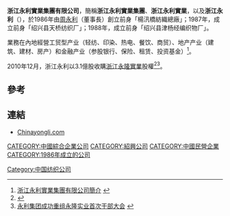 '''浙江永利實業集團有限公司'''，簡稱'''浙江永利實業集團'''、'''浙江永利實業'''，以及'''浙江永利'''（'''{{lang-en|Zhejiang Yongli Industry Group Co., Ltd.}}'''），於1986年由[[周永利|周永利]]（董事長）創立前身「楊汛橋紡織總廠」；1987年，成立前身「绍兴县天桥纺织厂」；1988年，成立前身「绍兴县津杨经编织物厂」。

業務在內地經營工贸型产业（轻纺、印染、热电、餐饮、商贸）、地产产业（建筑、建材、房产）和金融产业（参股银行、保险、租赁、投资基金）<ref>[http://www.chinayongli.com/html/JTGK/ 浙江永利實業集團有限公司簡介] {{webarchive|url=https://web.archive.org/web/20130927205313/http://www.chinayongli.com/html/JTGK/ |date=2013-09-27 }}</ref>。

2010年12月，浙江永利以3.1億股收購[[浙江永隆實業|浙江永隆實業]]股權<ref>{{Cite web |url=http://www.zj-yonglong.com/Upload/UploadFile/2010-12/20101230111028467.pdf |title=浙江永利實業集團有限公司收購浙江永隆實業股份有限公司通告 |access-date=2013-09-22 |archive-date=2013-09-27 |archive-url=https://web.archive.org/web/20130927003534/http://www.zj-yonglong.com/Upload/UploadFile/2010-12/20101230111028467.pdf |dead-url=yes }}</ref><ref>[http://www.chinayongli.com/HTML/JTXW/26105018613.html 永利集团成功重组永隆实业首次干部大会] {{webarchive|url=https://web.archive.org/web/20130927205316/http://www.chinayongli.com/HTML/JTXW/26105018613.html |date=2013-09-27 }}</ref>。

==參考==
{{reflist}}

==連結==
*[http://www.chinayongli.com Chinayongli.com] {{Wayback|url=http://www.chinayongli.com/ |date=20190911222654 }}

[[CATEGORY:中國綜合企業公司|CATEGORY:中國綜合企業公司]]
[[CATEGORY:紹興公司|CATEGORY:紹興公司]]
[[CATEGORY:中國民營企業|CATEGORY:中國民營企業]]
[[CATEGORY:1986年成立的公司|CATEGORY:1986年成立的公司]]
[[Category:中国纺织公司|Category:中国纺织公司]]
